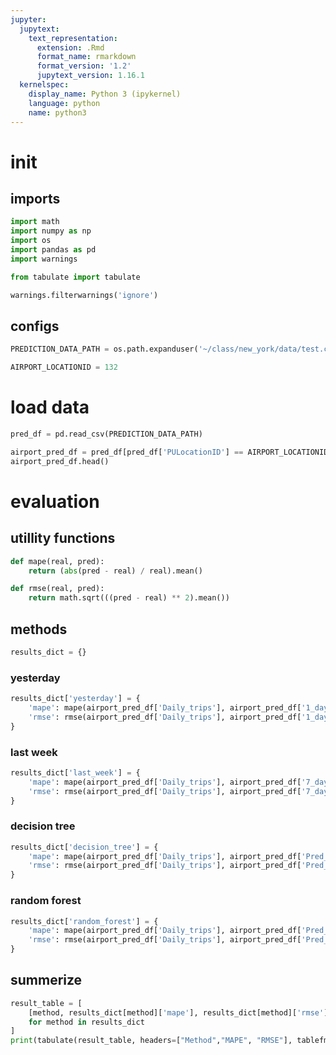 ```yaml
---
jupyter:
  jupytext:
    text_representation:
      extension: .Rmd
      format_name: rmarkdown
      format_version: '1.2'
      jupytext_version: 1.16.1
  kernelspec:
    display_name: Python 3 (ipykernel)
    language: python
    name: python3
---
```


# init


## imports

```python
import math
import numpy as np
import os
import pandas as pd
import warnings

from tabulate import tabulate

warnings.filterwarnings('ignore')
```

## configs

```python
PREDICTION_DATA_PATH = os.path.expanduser('~/class/new_york/data/test.csv')

AIRPORT_LOCATIONID = 132
```

# load data

```python
pred_df = pd.read_csv(PREDICTION_DATA_PATH)

airport_pred_df = pred_df[pred_df['PULocationID'] == AIRPORT_LOCATIONID]
airport_pred_df.head()
```

# evaluation


## utillity functions

```python
def mape(real, pred):
    return (abs(pred - real) / real).mean()

def rmse(real, pred):
    return math.sqrt(((pred - real) ** 2).mean())
```

## methods

```python
results_dict = {}
```

### yesterday

```python
results_dict['yesterday'] = {
    'mape': mape(airport_pred_df['Daily_trips'], airport_pred_df['1_day_lag']),
    'rmse': rmse(airport_pred_df['Daily_trips'], airport_pred_df['1_day_lag'])
}
```

### last week

```python
results_dict['last_week'] = {
    'mape': mape(airport_pred_df['Daily_trips'], airport_pred_df['7_day_lag']),
    'rmse': rmse(airport_pred_df['Daily_trips'], airport_pred_df['7_day_lag'])
}
```

### decision tree 

```python
results_dict['decision_tree'] = {
    'mape': mape(airport_pred_df['Daily_trips'], airport_pred_df['Pred_dt']),
    'rmse': rmse(airport_pred_df['Daily_trips'], airport_pred_df['Pred_dt'])
}
```

### random forest

```python
results_dict['random_forest'] = {
    'mape': mape(airport_pred_df['Daily_trips'], airport_pred_df['Pred_rf']),
    'rmse': rmse(airport_pred_df['Daily_trips'], airport_pred_df['Pred_rf'])
}
```

## summerize

```python
result_table = [
    [method, results_dict[method]['mape'], results_dict[method]['rmse']]
    for method in results_dict
]
print(tabulate(result_table, headers=["Method","MAPE", "RMSE"], tablefmt="simple_grid"))
```
